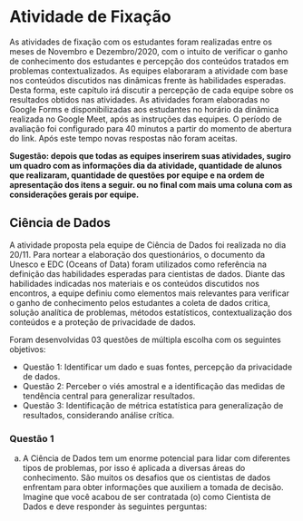 # Atividade de Fixação

As atividades de fixação com os estudantes foram realizadas entre os meses de Novembro e Dezembro/2020, com o intuito de verificar o ganho de conhecimento dos estudantes e percepção dos conteúdos tratados em problemas contextualizados. As equipes elaboraram a atividade com base nos conteúdos discutidos nas dinâmicas frente às habilidades esperadas. Desta forma, este capítulo irá discutir a percepção de cada equipe sobre os resultados obtidos nas atividades.
As atividades foram elaboradas no Google Forms e disponibilizadas aos estudantes no horário da dinâmica realizada no Google Meet, após as instruções das equipes. O período de avaliação foi configurado para 40 minutos a partir do momento de abertura do link. Após este tempo novas respostas não foram aceitas. 

 **Sugestão: depois que todas as equipes inserirem suas atividades, sugiro um quadro com as informações dia da atividade, quantidade de alunos que realizaram, quantidade de questões por equipe e na ordem de apresentação dos itens a seguir. ou no final com mais uma coluna com as considerações gerais por equipe.** 
 
## Ciência de Dados

A atividade proposta pela equipe de Ciência de Dados foi realizada no dia 20/11. Para nortear a elaboração dos questionários, o documento da Unesco e EDC (Oceans of Data) foram utilizados como referência na definição das habilidades esperadas para cientistas de dados. Diante das habilidades indicadas nos materiais e os conteúdos discutidos nos encontros, a equipe definiu como elementos mais relevantes para verificar o ganho de conhecimento pelos estudantes a coleta de dados critica, solução analítica de problemas, métodos estatísticos, contextualização dos conteúdos e a proteção de privacidade de dados. 

Foram desenvolvidas 03 questões de múltipla escolha com os seguintes objetivos:

 - Questão 1: Identificar um dado e suas fontes, percepção da privacidade de dados.  
 - Questão 2: Perceber o viés amostral e a identificação das medidas de tendência central para generalizar resultados. 
 - Questão 3: Identificação de métrica estatística para generalização de resultados, considerando análise crítica. 


### Questão 1 {-}

 a. A Ciência de Dados tem um enorme potencial para lidar com diferentes tipos de problemas, por isso é aplicada a diversas áreas do conhecimento. São muitos os desafios que os cientistas de dados enfrentam para obter informações que auxiliem a tomada de decisão. Imagine que você acabou de ser contratada (o) como Cientista de Dados e deve responder às seguintes perguntas:



